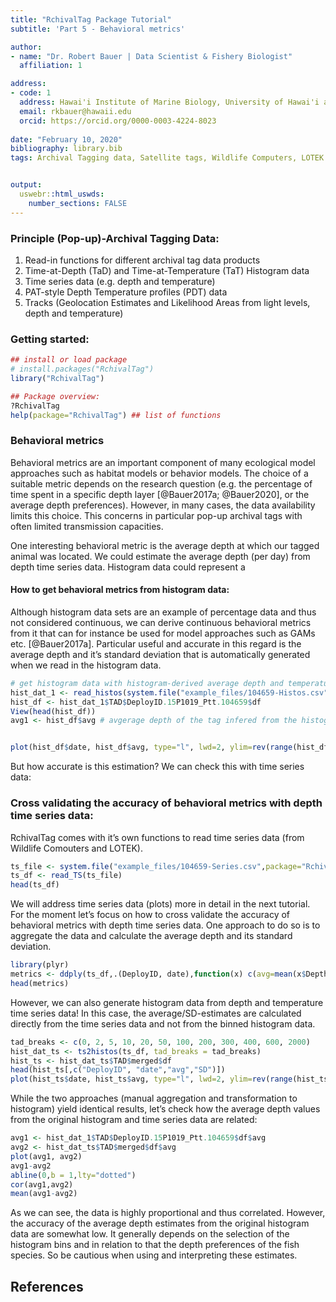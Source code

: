 ```yaml
---
title: "RchivalTag Package Tutorial"
subtitle: 'Part 5 - Behavioral metrics'

author:
- name: "Dr. Robert Bauer | Data Scientist & Fishery Biologist"
  affiliation: 1

address:
- code: 1
  address: Hawai'i Institute of Marine Biology, University of Hawai'i at Mānoa, Kāne'ohe, Hawai'i, United States of America
  email: rkbauer@hawaii.edu
  orcid: https://orcid.org/0000-0003-4224-8023
  
date: "February 10, 2020"
bibliography: library.bib
tags: Archival Tagging data, Satellite tags, Wildlife Computers, LOTEK


output: 
  uswebr::html_uswds:
    number_sections: FALSE
---
```


### Principle (Pop-up)-Archival Tagging Data:

1. Read-in functions for different archival tag data products
2. Time-at-Depth (TaD) and Time-at-Temperature (TaT) Histogram data
3. Time series data (e.g. depth and temperature)
4. PAT-style Depth Temperature profiles (PDT) data
5. Tracks (Geolocation Estimates and Likelihood Areas from light levels, depth and temperature)

### Getting started:

```r
## install or load package
# install.packages("RchivalTag")
library("RchivalTag")

## Package overview:
?RchivalTag 
help(package="RchivalTag") ## list of functions
```

### Behavioral metrics
Behavioral metrics are an important component of many ecological model approaches such as habitat models or behavior models. The choice of a suitable metric depends on the research question (e.g. the percentage of time spent in a specific depth layer [@Bauer2017a; @Bauer2020], or the average depth preferences). However, in many cases, the data availability limits this choice. This concerns in particular pop-up archival tags with often limited transmission capacities.

One interesting behavioral metric is the average depth at which our tagged animal was located. We could estimate the average depth (per day) from depth time series data. Histogram data could represent a 


#### How to get behavioral metrics from histogram data:

Although histogram data sets are an example of percentage data and thus not considered continuous, we can derive continuous behavioral metrics from it that can for instance be used for model approaches such as GAMs etc. [@Bauer2017a]. Particular useful and accurate in this regard is the average depth and it's standard deviation that is automatically generated when we read in the histogram data.



```r
# get histogram data with histogram-derived average depth and temperature values
hist_dat_1 <- read_histos(system.file("example_files/104659-Histos.csv",package="RchivalTag"))
hist_df <- hist_dat_1$TAD$DeployID.15P1019_Ptt.104659$df
View(head(hist_df))
avg1 <- hist_df$avg # avgerage depth of the tag infered from the histogram data


plot(hist_df$date, hist_df$avg, type="l", lwd=2, ylim=rev(range(hist_df$avg)), xlab="Date", ylab="Depth (m)")
```

But how accurate is this estimation? We can check this with time series data:

### Cross validating the accuracy of behavioral metrics with depth time series data:
RchivalTag comes with it's own functions to read time series data (from Wildlife Comouters and LOTEK).

```r
ts_file <- system.file("example_files/104659-Series.csv",package="RchivalTag")
ts_df <- read_TS(ts_file)
head(ts_df)
```

We will address time series data (plots) more in detail in the next tutorial. For the moment let's focus on how to cross validate the accuracy of behavioral metrics with depth time series data.
One approach to do so is to aggregate the data and calculate the average depth and its standard deviation.

```r
library(plyr)
metrics <- ddply(ts_df,.(DeployID, date),function(x) c(avg=mean(x$Depth,na.rm=T),SD=sd(x$Depth,na.rm=T)))
head(metrics)
```

However, we can also generate histogram data from depth and temperature time series data!
In this case, the average/SD-estimates are calculated directly from the time series data and not from the binned histogram data.

```r
tad_breaks <- c(0, 2, 5, 10, 20, 50, 100, 200, 300, 400, 600, 2000)
hist_dat_ts <- ts2histos(ts_df, tad_breaks = tad_breaks)
hist_ts <- hist_dat_ts$TAD$merged$df
head(hist_ts[,c("DeployID", "date","avg","SD")])
plot(hist_ts$date, hist_ts$avg, type="l", lwd=2, ylim=rev(range(hist_ts$avg)), xlab="Date", ylab="Depth (m)")

```
  
While the two approaches (manual aggregation and transformation to histogram) yield identical results, let's check how the average depth values from the original histogram and time series data are related: 
```r
avg1 <- hist_dat_1$TAD$DeployID.15P1019_Ptt.104659$df$avg
avg2 <- hist_dat_ts$TAD$merged$df$avg
plot(avg1, avg2) 
avg1-avg2
abline(0,b = 1,lty="dotted")
cor(avg1,avg2)
mean(avg1-avg2)
```
As we can see, the data is highly proportional and thus correlated. However, the accuracy of the average depth estimates from the original histogram data are somewhat low. It generally depends on the selection of the histogram bins and in relation to that the depth preferences of the fish species. So be cautious when using and interpreting these estimates.

## References









